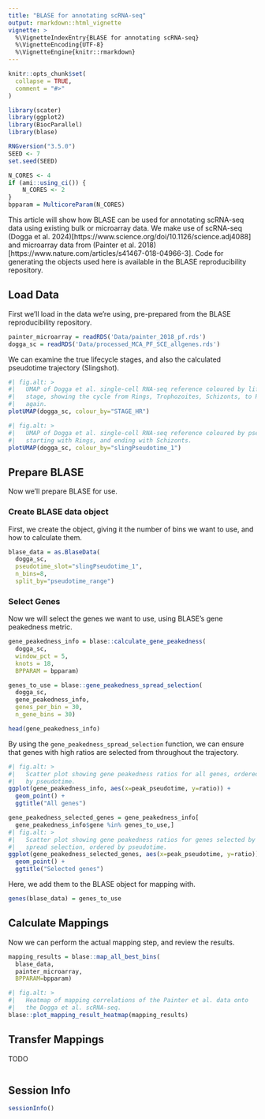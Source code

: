 ```yaml
---
title: "BLASE for annotating scRNA-seq"
output: rmarkdown::html_vignette
vignette: >
  %\VignetteIndexEntry{BLASE for annotating scRNA-seq}
  %\VignetteEncoding{UTF-8}
  %\VignetteEngine{knitr::rmarkdown}
---
```


```r
knitr::opts_chunk$set(
  collapse = TRUE,
  comment = "#>"
)
```

```r
library(scater)
library(ggplot2)
library(BiocParallel)
library(blase)
```

```r
RNGversion("3.5.0")
SEED <- 7
set.seed(SEED)
```

```r
N_CORES <- 4
if (ami::using_ci()) {
    N_CORES <- 2
}
bpparam = MulticoreParam(N_CORES)
```

This article will show how BLASE can be used for annotating scRNA-seq data using
existing bulk or microarray data. We make use of scRNA-seq 
(Dogga et al. 2024)[https://www.science.org/doi/10.1126/science.adj4088]
and microarray data from 
(Painter et al. 2018)[https://www.nature.com/articles/s41467-018-04966-3]. 
Code for generating the objects used here is available in the BLASE 
reproducibility repository.

## Load Data

First we'll load in the data we're using, pre-prepared from the BLASE
reproducibility repository.

```r
painter_microarray = readRDS('Data/painter_2018_pf.rds')
dogga_sc = readRDS('Data/processed_MCA_PF_SCE_allgenes.rds')
```

We can examine the true lifecycle stages, and also the calculated pseudotime
trajectory (Slingshot).

```r
#| fig.alt: >
#|   UMAP of Dogga et al. single-cell RNA-seq reference coloured by lifecycle
#|   stage, showing the cycle from Rings, Trophozoites, Schizonts, to Rings 
#|   again.
plotUMAP(dogga_sc, colour_by="STAGE_HR")

#| fig.alt: >
#|   UMAP of Dogga et al. single-cell RNA-seq reference coloured by pseudotime,
#|   starting with Rings, and ending with Schizonts.
plotUMAP(dogga_sc, colour_by="slingPseudotime_1")
```

## Prepare BLASE

Now we'll prepare BLASE for use.

### Create BLASE data object

First, we create the object, giving it the 
number of bins we want to use, and how to calculate them.

```r
blase_data = as.BlaseData(
  dogga_sc, 
  pseudotime_slot="slingPseudotime_1", 
  n_bins=8, 
  split_by="pseudotime_range")
```

### Select Genes

Now we will select the genes we want to use, using BLASE's gene peakedness 
metric.

```r
gene_peakedness_info = blase::calculate_gene_peakedness(
  dogga_sc, 
  window_pct = 5, 
  knots = 18, 
  BPPARAM = bpparam)

genes_to_use = blase::gene_peakedness_spread_selection(
  dogga_sc, 
  gene_peakedness_info, 
  genes_per_bin = 30, 
  n_gene_bins = 30)

head(gene_peakedness_info)
```

By using the `gene_peakedness_spread_selection` function, we can ensure that 
genes with high ratios are selected from throughout the trajectory.

```r
#| fig.alt: >
#|   Scatter plot showing gene peakedness ratios for all genes, ordered
#|   by pseudotime.
ggplot(gene_peakedness_info, aes(x=peak_pseudotime, y=ratio)) + 
  geom_point() +
  ggtitle("All genes")

gene_peakedness_selected_genes = gene_peakedness_info[
  gene_peakedness_info$gene %in% genes_to_use,]
#| fig.alt: >
#|   Scatter plot showing gene peakedness ratios for genes selected by BLASE 
#|   spread selection, ordered by pseudotime.
ggplot(gene_peakedness_selected_genes, aes(x=peak_pseudotime, y=ratio)) + 
  geom_point() +
  ggtitle("Selected genes")
```
Here, we add them to the BLASE object for mapping with.
```r
genes(blase_data) = genes_to_use
```

## Calculate Mappings

Now we can perform the actual mapping step, and review the results.

```r
mapping_results = blase::map_all_best_bins(
  blase_data, 
  painter_microarray, 
  BPPARAM=bpparam)

#| fig.alt: >
#|   Heatmap of mapping correlations of the Painter et al. data onto 
#|   the Dogga et al. scRNA-seq.
blase::plot_mapping_result_heatmap(mapping_results)
```

## Transfer Mappings
TODO
```r

```

## Session Info
```r
sessionInfo()
```
